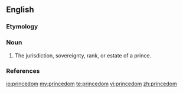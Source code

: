 ==English==

===Etymology===
{{suffix|prince|dom}}

===Noun===
{{en-noun}}

# The jurisdiction, sovereignty, rank, or estate of a prince. 

===References===
{{1913}}

[[io:princedom]]
[[my:princedom]]
[[te:princedom]]
[[vi:princedom]]
[[zh:princedom]]